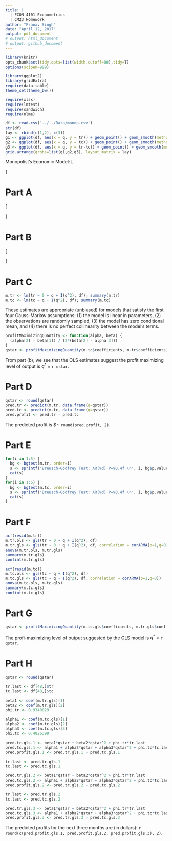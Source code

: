 ```yaml
---
title: |
  | ECON 4101 Econometrics
  | CM23 Homework
author: "Pranav Singh"
date: "April 12, 2017"
output: pdf_document
# output: html_document
# output: github_document
---
```


```r
library(knitr)
opts_chunk$set(tidy.opts=list(width.cutoff=80),tidy=T)
options(scipen=999)

library(ggplot2)
library(gridExtra)
require(data.table)
theme_set(theme_bw())

require(xlsx)
require(lmtest)
require(sandwich)
require(nlme)
```

```r
df <- read.csv('../../Data/monop.csv')
str(df)
lay <- rbind(c(1,2), c(3))
g1 <- ggplot(df, aes(x = q, y = tr)) + geom_point() + geom_smooth(method='loess') + scale_x_continuous(breaks=pretty(df$q, n=10)) + scale_y_continuous(breaks=pretty(df$tr, n=10)) + ylab('Total Revenue') + xlab('Quantity')
g2 <- ggplot(df, aes(x = q, y = tc)) + geom_point() + geom_smooth(method='loess') + scale_x_continuous(breaks=pretty(df$q, n=10)) + scale_y_continuous(breaks=pretty(df$tc, n=10)) + ylab('Total Cost') + xlab('Quantity')
g3 <- ggplot(df, aes(x = q, y = tr-tc)) + geom_point() + geom_smooth(method='loess') + scale_x_continuous(breaks=pretty(df$q, n=20)) + scale_y_continuous(breaks=pretty(-5000:10000, n=20)) + ylab('Profit = TR - TC') + xlab('Quantity')
grid.arrange(grobs=list(g1,g2,g3), layout_matrix = lay)
```

Monopolist's Economic Model:
\[
\begin{aligned}
tr &= \beta_1q + \beta_2q^2 \\
tc &= \alpha_1 + \alpha_2q + \alpha_3q^2
\end{aligned}
\]

# Part A
\[
\begin{aligned}
mr &= \frac{d}{dq}\{tr\}  = \beta_1 + 2\beta_2q \\
mc &= \frac{d}{dq}\{tc\} = \alpha_2 + 2\alpha_3q
\end{aligned}
\]

# Part B
\[
\begin{aligned}
& mr & = \; & mc \\
\implies & \beta_1 + 2\beta_2q^* & = \;& \alpha_2 + 2\alpha_3q^* \\
\implies & (2\beta_2 - 2\alpha_3)q^* & = \;& \alpha_2 - \beta_1 \\
\implies & q^* & = \;& \frac{\alpha_2 - \beta_1}{2(\beta_2 - \alpha_3)}
\end{aligned}
\]

# Part C
```r
m.tr <- lm(tr ~ 0 + q + I(q^2), df); summary(m.tr)
m.tc <- lm(tc ~ q + I(q^2), df); summary(m.tc)
```
These estimates are appropriate (unbiased) for models that satisfy the first four Gauss-Markov assumptions: (1) the model is linear in parameters, (2) the observations are randomly sampled, (3) the model has zero conditional mean, and (4) there is no perfect collinearity between the model's terms.

```r
profitMaximizingQuantity <- function(alpha, beta) {
  (alpha[2] - beta[1]) / (2*(beta[2] - alpha[3]))
}
qstar <- profitMaximizingQuantity(m.tc$coefficients, m.tr$coefficients)
```
From part (b), we see that the OLS estimates suggest the profit maximizing level of output is $q^*$ = `r qstar`.

# Part D
```r
qstar <- round(qstar)
pred.tr <- predict(m.tr, data.frame(q=qstar))
pred.tc <- predict(m.tc, data.frame(q=qstar))
pred.profit <- pred.tr - pred.tc
```
The predicted profit is \$`r round(pred.profit, 2)`.

# Part E
```r
for(i in 1:5) {
  bg <- bgtest(m.tr, order=i)
  s <- sprintf("Breusch-Godfrey Test: AR(%d) P=%0.4f \n", i, bg$p.value)
  cat(s)
}
for(i in 1:5) {
  bg <- bgtest(m.tc, order=i)
  s <- sprintf("Breusch-Godfrey Test: AR(%d) P=%0.4f \n", i, bg$p.value)
  cat(s)
}
```

# Part F
```r
acf(resid(m.tr))
m.tr.ols <- gls(tr ~ 0 + q + I(q^2), df)
m.tr.gls <- gls(tr ~ 0 + q + I(q^2), df, correlation = corARMA(p=1,q=0))
anova(m.tr.ols, m.tr.gls)
summary(m.tr.gls)
confint(m.tr.gls)
```
```r
acf(resid(m.tc))
m.tc.ols <- gls(tc ~ q + I(q^2), df)
m.tc.gls <- gls(tc ~ q + I(q^2), df, correlation = corARMA(p=1,q=0))
anova(m.tc.ols, m.tc.gls)
summary(m.tc.gls)
confint(m.tc.gls)
```

# Part G
```r
qstar <- profitMaximizingQuantity(m.tc.gls$coefficients, m.tr.gls$coefficients)
```
The profi-maximizing level of output suggested by the GLS model is $q^*$ = `r qstar`.

# Part H
```r
qstar <- round(qstar)

tr.last <- df[48,]$tr
tc.last <- df[48,]$tc

beta1 <- coef(m.tr.gls)[1]
beta2 <- coef(m.tr.gls)[2]
phi.tr <- 0.9340029

alpha1 <- coef(m.tc.gls)[1]
alpha2 <- coef(m.tc.gls)[2]
alpha3 <- coef(m.tc.gls)[3]
phi.tc <- 0.4826399

pred.tr.gls.1 <- beta1*qstar + beta2*qstar^2 + phi.tr*tr.last
pred.tc.gls.1 <- alpha1 + alpha2*qstar + alpha3*qstar^2 + phi.tc*tc.last
pred.profit.gls.1 <- pred.tr.gls.1 - pred.tc.gls.1

tr.last <- pred.tr.gls.1
tc.last <- pred.tc.gls.1

pred.tr.gls.2 <- beta1*qstar + beta2*qstar^2 + phi.tr*tr.last
pred.tc.gls.2 <- alpha1 + alpha2*qstar + alpha3*qstar^2 + phi.tc*tc.last
pred.profit.gls.2 <- pred.tr.gls.2 - pred.tc.gls.2

tr.last <- pred.tr.gls.2
tc.last <- pred.tc.gls.2

pred.tr.gls.3 <- beta1*qstar + beta2*qstar^2 + phi.tr*tr.last
pred.tc.gls.3 <- alpha1 + alpha2*qstar + alpha3*qstar^2 + phi.tc*tc.last
pred.profit.gls.3 <- pred.tr.gls.3 - pred.tc.gls.3
```
The predicted profits for the next three months are (in dollars): `r round(c(pred.profit.gls.1, pred.profit.gls.2, pred.profit.gls.3), 2)`.

